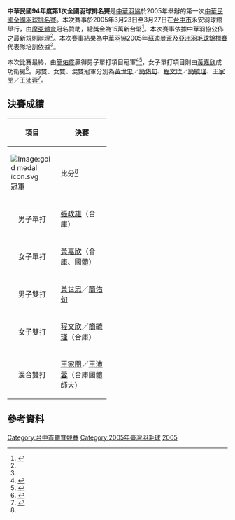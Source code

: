 {{noteTA|G1=Badminton}}
{{infobox badminton event
|name           = 中華民國94年度第1次全國羽球排名賽
|image          = 
|size           = 200px
|caption        = 
|dates          = 2005年3月23日－3月27日
|number_edition = 
|level          = 
|prize_money    = NT$ 150,000
|location       = {{ROC}}[[台中市|台中市]]
|venue          = 永安羽球館
|previous       = 中華民國93年度第2次全國羽球排名賽
|next           = 中華民國94年度第2次全國羽球排名賽
}}
'''中華民國94年度第1次全國羽球排名賽'''是[[中華羽協|中華羽協]]於2005年舉辦的第一次[[中華民國全國羽球排名賽|中華民國全國羽球排名賽]]。本次賽事於2005年3月23日至3月27日在[[台中市|台中市]]永安羽球館舉行，由[[摩亞體育|摩亞體育]]冠名贊助，總獎金為15萬新台幣<ref name="regulation">{{Cite web|url=http://www.badmintonrepublic.com/phpbb/viewtopic.php?t=540|title=94年度全國第一次排名賽|archiveurl=https://web.archive.org/web/20170521070609/http://www.badmintonrepublic.com/phpbb/viewtopic.php?t=540|date=2005-02-28|publisher=羽球共和國|archivedate=2017-05-21|quote=|accessdate=2016-09-05|dead-url=no|language=zh}}</ref>。本次賽事依據中華羽協公佈之最新規則辦理<ref name="regulation"/>。本次賽事結果為中華羽協2005年[[2005年蘇迪曼盃|蘇迪曼盃]]及[[2005年亞洲羽毛球錦標賽|亞洲羽毛球錦標賽]]代表隊培訓依據<ref name="regulation"/>。

本次比賽最終，由[[簡佑修|簡佑修]]贏得男子單打項目冠軍<ref>{{cite news|title=男女單打肉搏戰|url=http://www.appledaily.com.tw/appledaily/article/sports/20031225/594672/|archiveurl=https://web.archive.org/web/20160913221953/http://www.appledaily.com.tw/appledaily/article/sports/20031225/594672/|publisher=[[蘋果日報_(台灣)|蘋果日報]]|date=2003-12-15|archivedate=2016-09-13|accessdate=2016-09-05|dead-url=yes|language=zh}}</ref><ref>{{Cite web |url=http://user.nksh.tp.edu.tw/plan/nkcomm/94comm/intro01/files/01.doc |archiveurl=https://www.webcitation.org/6qcTydmPn?url=http://user.nksh.tp.edu.tw/plan/nkcomm/94comm/intro01/files/01.doc |title=國高中體育課程羽球動作銜接發展研習實施計畫 |publisher= |archivedate=2017-05-21 |deadurl=yes |accessdate=2016-09-06 |language=zh}}</ref>，女子單打項目則由[[黃嘉欣_(羽毛球運動員)|黃嘉欣]]成功衛冕<ref>{{cite news |title=〈全國羽球排名賽〉王子維首冠　白馭珀2連霸 |url=http://www.tsna.com.tw/index.php?q=node/58573 |archiveurl=https://web.archive.org/web/20170521070215/https://tw.news.yahoo.com/%E5%85%A8%E5%9C%8B%E7%BE%BD%E7%90%83%E6%8E%92%E5%90%8D%E8%B3%BD-%E7%8E%8B%E5%AD%90%E7%B6%AD%E9%A6%96%E5%86%A0-%E7%99%BD%E9%A6%AD%E7%8F%802%E9%80%A3%E9%9C%B8-112357170.html |agency=TSNA |date=2015-01-10 |archivedate=2017-05-21 |deadurl=yes |accessdate=2021-02-14 |language=zh}}</ref>。男雙、女雙、混雙冠軍分別為[[黃世忠_(羽毛球運動員)|黃世忠]]／[[簡佑旬|簡佑旬]]、[[程文欣|程文欣]]／[[簡毓瑾|簡毓瑾]]、[[王家閔|王家閔]]／[[王沛蓉|王沛蓉]]<ref name="final_result">{{cite news |url=https://ir.ntus.edu.tw/bitstream/987654321/19039/1/320601.pdf |title=摩亞杯全國羽球排名賽 張政雄 32歲拿冠軍 黃嘉欣女單衛冕成功 球技更成熟 |publisher=[[民生報|民生報]] |date=2005-03-27 |accessdate=2022-06-11 |language=zh |deadurl=no |archivedate=2022-06-11 |archiveurl=https://web.archive.org/web/20220611061707/https://ir.ntus.edu.tw/bitstream/987654321/19039/1/320601.pdf}}</ref>。

== 決賽成績 ==
{| class=wikitable style="margin:auto;" width="50%"
!rowspan="2" width="5%" |項目
!colspan="3" width="40%" |決賽
|-
!width="17%" |[[Image:gold_medal_icon.svg|Image:gold medal icon.svg]] 冠軍
!width="11%" |比分<ref name="final_result"/>
!width="17%" |[[Image:silver_medal_icon.svg|Image:silver medal icon.svg]] 亞軍
|-
|align="center" |男子單打
|[[張政雄|張政雄]]（合庫）
|align="center" |15-12、15-12
|[[金聖明|金聖明]]（合庫、國體）
|-
|align="center" |女子單打
|[[黃嘉欣_(羽毛球運動員)|黃嘉欣]]（合庫、國體）
|align="center" |11-3、11-4
|[[簡毓瑾|簡毓瑾]]（合庫）
|-
|align="center" |男子雙打
|[[黃世忠_(羽毛球運動員)|黃世忠]]／[[簡佑旬|簡佑旬]]
|align="center" |17-14、15-8
|[[李維仁|李維仁]]／[[曾敬中|曾敬中]]（合庫）
|-
|align="center" |女子雙打
|[[程文欣|程文欣]]／[[簡毓瑾|簡毓瑾]]（合庫）
|align="center" |17-15、15-8
|[[張韻茹_(羽毛球運動員)|張韻茹]]／[[鄭筱澐|鄭筱澐]]
|-
|align="center" |混合雙打
|[[王家閔|王家閔]]／[[王沛蓉|王沛蓉]]（合庫國體師大）
|align="center" |15-9、15-10
|[[馮宏雲|馮宏雲]]／[[龔雅慈|龔雅慈]]
|}

== 參考資料 ==
{{Reflist}}

{{portal bar|臺灣|羽毛球}}

[[Category:台中市體育競賽|Category:台中市體育競賽]]
[[Category:2005年臺灣羽毛球|Category:2005年臺灣羽毛球]]
[[Category:中華民國全國羽球排名賽|2005]]